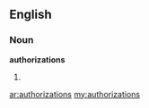 ==English==

===Noun===
'''authorizations'''

#{{plural of|authorization}}

[[ar:authorizations]]
[[my:authorizations]]